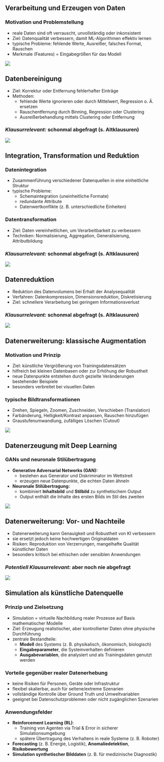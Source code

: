 ## Verarbeitung und Erzeugen von Daten

### Motivation und Problemstellung {.unlisted}

- reale Daten sind oft verrauscht, unvollständig oder inkonsistent
- Ziel: Datenqualität verbessern, damit ML-Algorithmen effektiv lernen
- typische Probleme: fehlende Werte, Ausreißer, falsches Format, Rauschen
- Merkmale (Features) = Eingabegrößen für das Modell

![](/figs/01_03_01_preprocessing_uebersicht.png)


## Datenbereinigung

- Ziel: Korrektur oder Entfernung fehlerhafter Einträge
- Methoden:
  - fehlende Werte ignorieren oder durch Mittelwert, Regression o. Ä. ersetzen
  - Rauschentfernung durch Binning, Regression oder Clustering
  - Ausreißerbehandlung mittels Clustering oder Entfernung

### [**_Klausurrelevant:_** schonmal abgefragt (s. Altklausuren)]{.ctl} {.unlisted}

![](/figs/01_03_01_bereinigung.png)


## Integration, Transformation und Reduktion

### Datenintegration {.unlisted}

- Zusammenführung verschiedener Datenquellen in eine einheitliche Struktur
- typische Probleme:
  - Schemaintegration (uneinheitliche Formate)
  - redundante Attribute
  - Datenwertkonflikte (z. B. unterschiedliche Einheiten)

### Datentransformation {.unlisted}

- Ziel: Daten vereinheitlichen, um Verarbeitbarkeit zu verbessern
- Techniken: Normalisierung, Aggregation, Generalisierung, Attributbildung


### [**_Klausurrelevant:_** schonmal abgefragt (s. Altklausuren)]{.ctl} {.unlisted}

![](/figs/01_03_01_transformation.png)


## Datenreduktion

- Reduktion des Datenvolumens bei Erhalt der Analysequalität
- Verfahren: Datenkompression, Dimensionsreduktion, Diskretisierung
- Ziel: schnellere Verarbeitung bei geringem Informationsverlust


### [**_Klausurrelevant:_** schonmal abgefragt (s. Altklausuren)]{.ctl} {.unlisted}

![](/figs/01_03_01_reduktion.png)


## Datenerweiterung: klassische Augmentation

### Motivation und Prinzip {.unlisted}

- Ziel: künstliche Vergrößerung von Trainingsdatensätzen
- hilfreich bei kleinen Datenbasen oder zur Erhöhung der Robustheit
- neue Datenpunkte entstehen durch gezielte Veränderungen bestehender Beispiele
- besonders verbreitet bei visuellen Daten

### typische Bildtransformationen {.unlisted}

- Drehen, Spiegeln, Zoomen, Zuschneiden, Verschieben (Translation)
- Farbänderung, Helligkeit/Kontrast anpassen, Rauschen hinzufügen
- Graustufenumwandlung, zufälliges Löschen (Cutout)

![](/figs/01_03_02_augmentation_visuell.png)


## Datenerzeugung mit Deep Learning

### GANs und neuronale Stilübertragung {.unlisted}

- **Generative Adversarial Networks (GAN):**
  - bestehen aus Generator und Diskriminator im Wettstreit
  - erzeugen neue Datenpunkte, die echten Daten ähneln
- **Neuronale Stilübertragung:**
  - kombiniert **Inhaltsbild** und **Stilbild** zu synthetischem Output
  - Output enthält die Inhalte des ersten Bilds im Stil des zweiten

![](/figs/01_03_02_stiltransfer.png)

## Datenerweiterung: Vor- und Nachteile

- Datenerweiterung kann Genauigkeit und Robustheit von KI verbessern
- sie ersetzt jedoch keine hochwertigen Originaldaten
- Risiken: Reproduktion von Verzerrungen, mangelhafte Qualität künstlicher Daten
- besonders kritisch bei ethischen oder sensiblen Anwendungen

### [**_Potentiell Klausurrelevant:_** aber noch nie abgefragt]{.ctl} {.unlisted}

![](/figs/01_03_02_vor_nachteile_augmentation.png)


## Simulation als künstliche Datenquelle

### Prinzip und Zielsetzung {.unlisted}

- Simulation = virtuelle Nachbildung realer Prozesse auf Basis mathematischer Modelle
- Ziel: Erzeugung realistischer, aber kontrollierter Daten ohne physische Durchführung
- zentrale Bestandteile:
  - **Modell** des Systems (z. B. physikalisch, ökonomisch, biologisch)
  - **Eingabeparameter**, die Systemverhalten definieren
  - **Ausgabevariablen**, die analysiert und als Trainingsdaten genutzt werden

### Vorteile gegenüber realer Datenerhebung {.unlisted}

- keine Risiken für Personen, Geräte oder Infrastruktur
- flexibel skalierbar, auch für seltene/extreme Szenarien
- vollständige Kontrolle über Ground Truth und Umweltvariablen
- geeignet bei Datenschutzproblemen oder nicht zugänglichen Szenarien

### Anwendungsfelder {.unlisted}

- **Reinforcement Learning (RL)**:
  - Training von Agenten via Trial \& Error in sicherer Simulationsumgebung
  - spätere Übertragung des Verhaltens in reale Systeme (z. B. Roboter)
- **Forecasting** (z. B. Energie, Logistik), **Anomaliedetektion**, **Risikobewertung**
- **Simulation synthetischer Bilddaten** (z. B. für medizinische Diagnostik)
